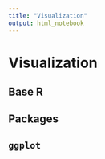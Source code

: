 ```yaml
---
title: "Visualization"
output: html_notebook
---
```


# Visualization

## Base R

## Packages

## `ggplot`


